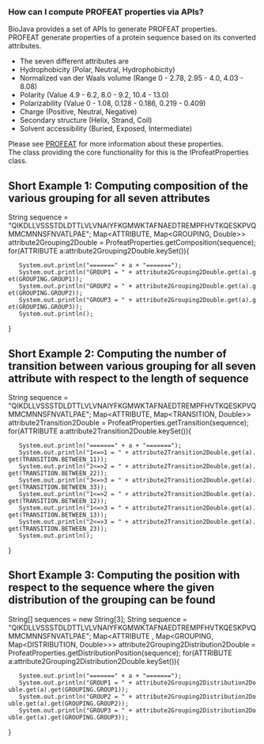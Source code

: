 === How can I compute PROFEAT properties via APIs? ===

BioJava provides a set of APIs to generate PROFEAT properties.<br>

PROFEAT generate properties of a protein sequence based on its converted attributes.<br/>
<ul>
 <li>The seven different attributes are</li>
 <li>Hydrophobicity (Polar, Neutral, Hydrophobicity)</li>
 <li>Normalized van der Waals volume (Range 0 - 2.78, 2.95 - 4.0, 4.03 - 8.08)</li>
 <li>Polarity (Value 4.9 - 6.2, 8.0 - 9.2, 10.4 - 13.0)</li>
 <li>Polarizability (Value 0 - 1.08, 0.128 - 0.186, 0.219 - 0.409)</li>
 <li>Charge (Positive, Neutral, Negative)</li>
 <li>Secondary structure (Helix, Strand, Coil)</li>
 <li>Solvent accessibility (Buried, Exposed, Intermediate)</li>
</ul>

Please see [http://nar.oxfordjournals.org/content/34/suppl_2/W32.abstract PROFEAT] for more information about these properties.<br>

The class providing the core functionality for this is the IProfeatProperties class.<br>

==Short Example 1: Computing composition of the various grouping for all seven attributes ==

<java>
String sequence = "QIKDLLVSSSTDLDTTLVLVNAIYFKGMWKTAFNAEDTREMPFHVTKQESKPVQMMCMNNSFNVATLPAE";
Map<ATTRIBUTE, Map<GROUPING, Double>> attribute2Grouping2Double = ProfeatProperties.getComposition(sequence); 
for(ATTRIBUTE a:attribute2Grouping2Double.keySet()){
	System.out.println("=======" + a + "=======");
	System.out.println("GROUP1 = " + attribute2Grouping2Double.get(a).get(GROUPING.GROUP1));
	System.out.println("GROUP2 = " + attribute2Grouping2Double.get(a).get(GROUPING.GROUP2));
	System.out.println("GROUP3 = " + attribute2Grouping2Double.get(a).get(GROUPING.GROUP3));
	System.out.println();
}
</java>

==Short Example 2: Computing the number of transition between various grouping for all seven attribute with respect to the length of sequence==

<java>
String sequence = "QIKDLLVSSSTDLDTTLVLVNAIYFKGMWKTAFNAEDTREMPFHVTKQESKPVQMMCMNNSFNVATLPAE";
Map<ATTRIBUTE, Map<TRANSITION, Double>> attribute2Transition2Double = ProfeatProperties.getTransition(sequence); 
for(ATTRIBUTE a:attribute2Transition2Double.keySet()){
	System.out.println("=======" + a + "=======");
	System.out.println("1<=>1 = " + attribute2Transition2Double.get(a).get(TRANSITION.BETWEEN_11));
	System.out.println("2<=>2 = " + attribute2Transition2Double.get(a).get(TRANSITION.BETWEEN_22));
	System.out.println("3<=>3 = " + attribute2Transition2Double.get(a).get(TRANSITION.BETWEEN_33));
	System.out.println("1<=>2 = " + attribute2Transition2Double.get(a).get(TRANSITION.BETWEEN_12));
	System.out.println("1<=>3 = " + attribute2Transition2Double.get(a).get(TRANSITION.BETWEEN_13));
	System.out.println("2<=>3 = " + attribute2Transition2Double.get(a).get(TRANSITION.BETWEEN_23));
	System.out.println();
}
</java>

==Short Example 3: Computing the position with respect to the sequence where the given distribution of the grouping can be found==

<java>
String[] sequences = new String[3];
String sequence = "QIKDLLVSSSTDLDTTLVLVNAIYFKGMWKTAFNAEDTREMPFHVTKQESKPVQMMCMNNSFNVATLPAE";
Map<ATTRIBUTE , Map<GROUPING, Map<DISTRIBUTION, Double>>> attribute2Grouping2Distribution2Double = ProfeatProperties.getDistributionPosition(sequence); 
for(ATTRIBUTE a:attribute2Grouping2Distribution2Double.keySet()){
	System.out.println("=======" + a + "=======");
	System.out.println("GROUP1 = " + attribute2Grouping2Distribution2Double.get(a).get(GROUPING.GROUP1));
	System.out.println("GROUP2 = " + attribute2Grouping2Distribution2Double.get(a).get(GROUPING.GROUP2));
	System.out.println("GROUP3 = " + attribute2Grouping2Distribution2Double.get(a).get(GROUPING.GROUP3));
}
</java>